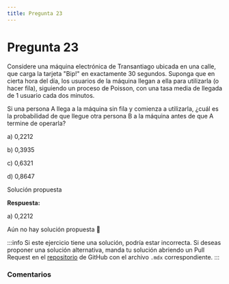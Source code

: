 ```yaml
---
title: Pregunta 23
---
```



# Pregunta 23

<div className="exercise">
Considere una máquina electrónica de Transantiago ubicada en una calle, que carga la tarjeta "Bip!" en exactamente 30 segundos. Suponga que en cierta hora del día, los usuarios de la máquina llegan a ella para utilizarla (o hacer fila), siguiendo un proceso de Poisson, con una tasa media de llegada de 1 usuario cada dos minutos.

Si una persona A llega a la máquina sin fila y comienza a utilizarla, ¿cuál es la probabilidad de que llegue otra persona B a la máquina antes de que A termine de operarla?

a) 0,2212

b) 0,3935

c) 0,6321

d) 0,8647
</div>

<MDXDetails>
<summary>Solución propuesta</summary>

<div className="exercise">

**Respuesta:**

a) 0,2212

Aún no hay solución propuesta 🥲
</div>

:::info
Si este ejercicio tiene una solución, podría estar incorrecta. Si deseas proponer una solución alternativa, manda tu solución abriendo
un Pull Request en el [repositorio](https://github.com/crow-rojas/apuntes-fundamentals/pulls) de GitHub con el archivo
`.mdx` correspondiente.
:::

</MDXDetails>

### Comentarios

<Disqus
  url="https://crow-rojas.github.io/apuntes-fundamentals/docs/mathematics/probability-and-statistics/exercises/2016-2/p23"
  identifier="docs/mathematics/probability-and-statistics/exercises/2016-2/p23"
  title="2016-2 Probabilidades y Estadística - Pregunta 23"
/>
